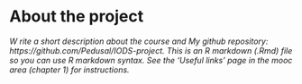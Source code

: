 
# About the project

*W rite a short description about the course and My github repository: https://github.com/Pedusal/IODS-project. This is an R markdown (.Rmd) file so you can use R markdown syntax. See the 'Useful links' page in the mooc area (chapter 1) for instructions.*